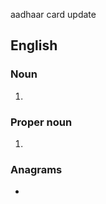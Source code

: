 {{also|dob|dob-}}aadhaar card update

==English==

===Noun===
{{wikipedia|dab=DOB}}
{{en-noun}}

# {{initialism of|date of birth|lang=en}}

===Proper noun===
{{en-proper noun}}

# {{initialism of|{{w|Daughters of Bilitis}}|lang=en}} {{non-gloss|The first organized and successful lesbian liberation organization in the United States.}}

===Anagrams===
* {{anagrams|en|a=bdo|BOD|Bod|bod}}
